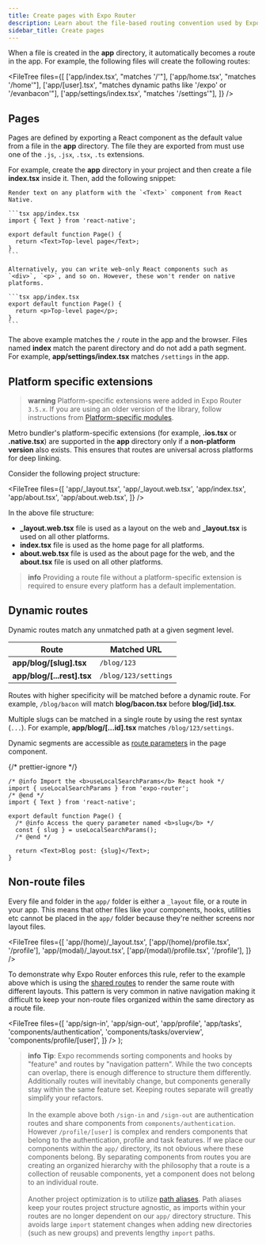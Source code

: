 ```yaml
---
title: Create pages with Expo Router
description: Learn about the file-based routing convention used by Expo Router.
sidebar_title: Create pages
---
```



When a file is created in the **app** directory, it automatically becomes a route in the app. For example, the following files will create the following routes:

<FileTree
  files={[
    ['app/index.tsx', "matches '/'"],
    ['app/home.tsx', "matches '/home'"],
    ['app/[user].tsx', "matches dynamic paths like '/expo' or '/evanbacon'"],
    ['app/settings/index.tsx', "matches '/settings'"],
  ]}
/>

## Pages

Pages are defined by exporting a React component as the default value from a file in the **app** directory. The file they are exported from must use one of the `.js`, `.jsx`, `.tsx`, `.ts` extensions.

For example, create the **app** directory in your project and then create a file **index.tsx** inside it. Then, add the following snippet:

<Tabs>

<Tab label="Universal">

    Render text on any platform with the `<Text>` component from React Native.

    ```tsx app/index.tsx
    import { Text } from 'react-native';

    export default function Page() {
      return <Text>Top-level page</Text>;
    }
    ```

</Tab>

<Tab label="Web-only">

    Alternatively, you can write web-only React components such as `<div>`, `<p>`, and so on. However, these won't render on native platforms.

    ```tsx app/index.tsx
    export default function Page() {
      return <p>Top-level page</p>;
    }
    ```

</Tab>

</Tabs>

The above example matches the `/` route in the app and the browser. Files named **index** match the parent directory and do not add a path segment. For example, **app/settings/index.tsx** matches `/settings` in the app.

## Platform specific extensions

> **warning** Platform-specific extensions were added in Expo Router `3.5.x`. If you are using an older version of the library, follow instructions from [Platform-specific modules](/router/advanced/platform-specific-modules).

Metro bundler's platform-specific extensions (for example, **.ios.tsx** or **.native.tsx**) are supported in the **app** directory only if a **non-platform version** also exists. This ensures that routes are universal across platforms for deep linking.

Consider the following project structure:

<FileTree
  files={[
    'app/_layout.tsx',
    'app/_layout.web.tsx',
    'app/index.tsx',
    'app/about.tsx',
    'app/about.web.tsx',
  ]}
/>

In the above file structure:

- **\_layout.web.tsx** file is used as a layout on the web and **\_layout.tsx** is used on all other platforms.
- **index.tsx** file is used as the home page for all platforms.
- **about.web.tsx** file is used as the about page for the web, and the **about.tsx** file is used on all other platforms.

> **info** Providing a route file without a platform-specific extension is required to ensure every platform has a default implementation.

## Dynamic routes

Dynamic routes match any unmatched path at a given segment level.

| Route                      | Matched URL          |
| -------------------------- | -------------------- |
| **app/blog/[slug].tsx**    | `/blog/123`          |
| **app/blog/[...rest].tsx** | `/blog/123/settings` |

Routes with higher specificity will be matched before a dynamic route. For example, `/blog/bacon` will match **blog/bacon.tsx** before **blog/[id].tsx**.

Multiple slugs can be matched in a single route by using the rest syntax (`...`). For example, **app/blog/[...id].tsx** matches `/blog/123/settings`.

Dynamic segments are accessible as [route parameters](/router/reference/url-parameters) in the page component.

{/* prettier-ignore */}
```tsx app/blog/[slug].tsx
/* @info Import the <b>useLocalSearchParams</b> React hook */
import { useLocalSearchParams } from 'expo-router';
/* @end */
import { Text } from 'react-native';

export default function Page() {
  /* @info Access the query parameter named <b>slug</b> */
  const { slug } = useLocalSearchParams();
  /* @end */

  return <Text>Blog post: {slug}</Text>;
}
```

## Non-route files

Every file and folder in the `app/` folder is either a `_layout` file, or a route in your app. This means that other files like your components, hooks, utilities etc cannot be placed in the `app/` folder because they're neither screens nor layout files.

<FileTree
  files={[
    'app/(home)/_layout.tsx',
    ['app/(home)/profile.tsx', '/profile'],
    'app/(modal)/_layout.tsx',
    ['app/(modal)/profile.tsx', '/profile'],
  ]}
/>

To demonstrate why Expo Router enforces this rule, refer to the example above which is using the [shared routes](/router/advanced/shared-routes) to render the same route with different layouts. This pattern is very common in native navigation making it difficult to keep your non-route files organized within the same directory as a route file.

  <FileTree
    files={[
      'app/sign-in',
      'app/sign-out',
      'app/profile',
      'app/tasks',
      'components/authentication',
      'components/tasks/overview',
      'components/profile/[user]',
    ]}
  />
);

> **info** **Tip**: Expo recommends sorting components and hooks by "feature" and routes by "navigation pattern". While the two concepts can overlap, there is enough difference to structure them differently. Additionally routes will inevitably change, but components generally stay within the same feature set. Keeping routes separate will greatly simplify your refactors.<br /><br /> <ExampleStructure />
> In the example above both `/sign-in` and `/sign-out` are authentication routes and share components from `components/authentication`. However `/profile/[user]` is complex and renders components that belong to the authentication, profile and task features. If we place our components within the `app/` directory, its not obvious where these components belong. By separating components from routes you are creating an organized hierarchy with the philosophy that a route is a collection of reusable components, yet a component does not belong to an individual route. <br /><br />
> Another project optimization is to utilize [path aliases](/guides/typescript/#path-aliases-optional). Path aliases keep your routes project structure agnostic, as imports within your routes are no longer dependent on our `app/` directory structure. This avoids large `import` statement changes when adding new directories (such as new groups) and prevents lengthy `import` paths.
